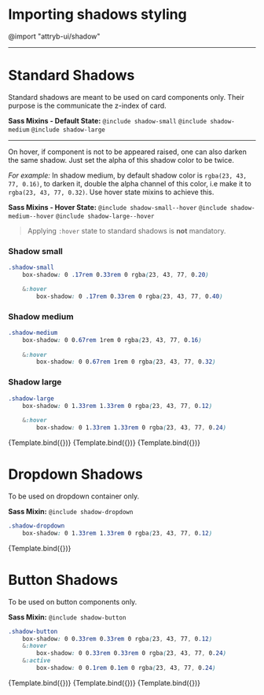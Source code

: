
<Meta title="Fundamentals/ Shadow" component={ExampleShadow} />


# Importing shadows styling

<div style={{fontWeight: 500, color: "#E91E63", fontSize: "2rem", padding: "1rem 0", background: "#FFF", borderRadius: "0.33rem"}}>
    @import "attryb-ui/shadow"
</div>

---

# Standard Shadows

Standard shadows are meant to be used on card components only. Their purpose is the communicate the z-index of card.

**Sass Mixins - Default State:** `@include shadow-small` `@include shadow-medium` `@include shadow-large`

---

On hover, if component is not to be appeared raised, one can also darken the same shadow. Just set the alpha of this shadow color to be twice. 

_For example:_ In shadow medium, by default shadow color is `rgba(23, 43, 77, 0.16)`, to darken it, double the alpha channel of this color, i.e make it to `rgba(23, 43, 77, 0.32)`. Use hover state mixins to achieve this.

**Sass Mixins - Hover State:** `@include shadow-small--hover` `@include shadow-medium--hover` `@include shadow-large--hover`

> Applying `:hover` state to standard shadows is **not** mandatory.

### Shadow small
``` css
.shadow-small
    box-shadow: 0 .17rem 0.33rem 0 rgba(23, 43, 77, 0.20)

    &:hover
        box-shadow: 0 .17rem 0.33rem 0 rgba(23, 43, 77, 0.40)
```

### Shadow medium
``` css
.shadow-medium
    box-shadow: 0 0.67rem 1rem 0 rgba(23, 43, 77, 0.16)
    
    &:hover
        box-shadow: 0 0.67rem 1rem 0 rgba(23, 43, 77, 0.32)
```

### Shadow large
``` css
.shadow-large
    box-shadow: 0 1.33rem 1.33rem 0 rgba(23, 43, 77, 0.12)
    
    &:hover
        box-shadow: 0 1.33rem 1.33rem 0 rgba(23, 43, 77, 0.24)
```

<Canvas>
    <Story
        name="Standard Shadow/ Small"
        args={{
            size: "sm",
            type: "standard"
        }}
    >
        {Template.bind({})}
    </Story>
    <Story
        name="Standard Shadow/ Medium"
        args={{
            size: "md",
            type: "standard"
        }}
    >
        {Template.bind({})}
    </Story>
    <Story
        name="Standard Shadow/ Large"
        args={{
            size: "lg",
            type: "standard"
        }}
    >
        {Template.bind({})}
    </Story>
</Canvas>

# Dropdown Shadows

To be used on dropdown container only.  

**Sass Mixin:** `@include shadow-dropdown` 

``` css
.shadow-dropdown
    box-shadow: 0 1.33rem 1.33rem 0 rgba(23, 43, 77, 0.12)
```

<Canvas>
    <Story 
        name="Dropdown Shadow"
        args={{
            type: "dropdown"
        }}
    >
        {Template.bind({})}
    </Story>
</Canvas>


# Button Shadows

To be used on button components only.  

**Sass Mixin:** `@include shadow-button` 

``` css
.shadow-button
    box-shadow: 0 0.33rem 0.33rem 0 rgba(23, 43, 77, 0.12)
    &:hover
        box-shadow: 0 0.33rem 0.33rem 0 rgba(23, 43, 77, 0.24)
    &:active
        box-shadow: 0 0.1rem 0.1em 0 rgba(23, 43, 77, 0.24)
```

<Canvas>
    <Story 
        name="Button Shadow/ Default"
        args={{
            type: "button",
            state: "default"
        }}
    >
        {Template.bind({})}
    </Story>
    <Story 
        name="Button Shadow/ Hover"
        args={{
            type: "button",
            state: "hover"
        }}
    >
        {Template.bind({})}
    </Story>
    <Story 
        name="Button Shadow/ Active"
        args={{
            type: "button",
            state: "active"
        }}
    >
        {Template.bind({})}
    </Story>
</Canvas>